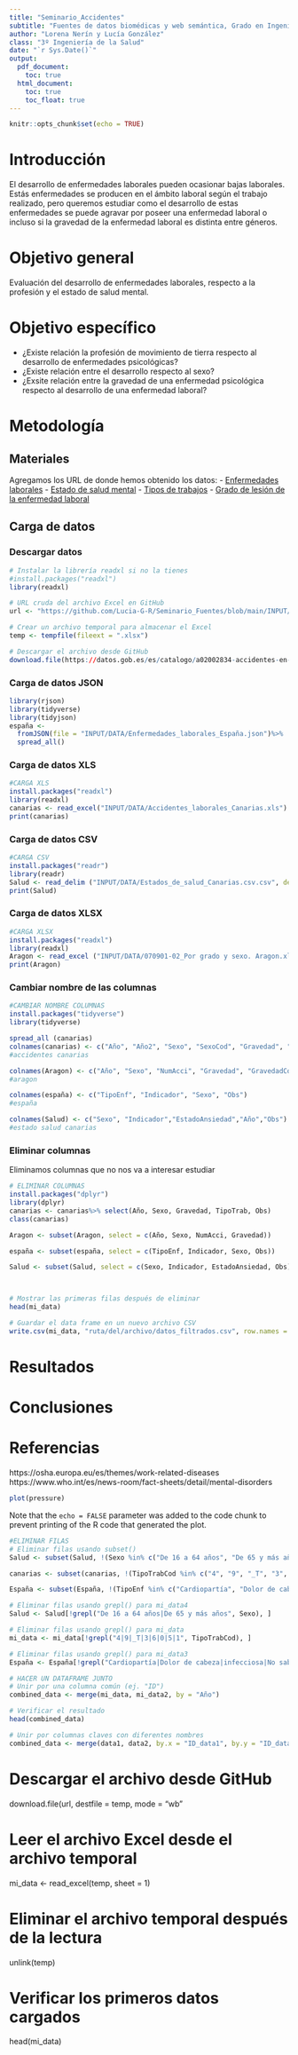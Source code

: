 ```yaml
---
title: "Seminario_Accidentes"
subtitle: "Fuentes de datos biomédicas y web semántica, Grado en Ingeniería de la Salud"
author: "Lorena Nerín y Lucía González"
class: "3º Ingeniería de la Salud"
date: "`r Sys.Date()`"
output:
  pdf_document: 
    toc: true
  html_document:
    toc: true
    toc_float: true
---
```


```r
knitr::opts_chunk$set(echo = TRUE)
```

# **Introducción**
El desarrollo de enfermedades laborales pueden ocasionar bajas laborales. Estás enfermedades se producen en el ámbito laboral según el trabajo realizado, pero queremos estudiar como el desarrollo de estas enfermedades se puede agravar por poseer una enfermedad laboral o incluso si la gravedad de la enfermedad laboral es distinta entre géneros.

# **Objetivo general**
Evaluación del desarrollo de enfermedades laborales, respecto a la profesión y el estado de salud mental.

# **Objetivo específico**
- ¿Existe relación la profesión de movimiento de tierra respecto al desarrollo de enfermedades psicológicas?
- ¿Existe relación entre el desarrollo respecto al sexo?
- ¿Exsite relación entre la gravedad de una enfermedad psicológica respecto al desarrollo de una enfermedad laboral?

# **Metodología**
## **Materiales**
Agregamos los URL de donde hemos obtenido los datos:
- [Enfermedades laborales](https://datos.gob.es/es/catalogo/ea0010587-personas-de-16-a-74-ocupadas-anos-o-que-trabajaron-anteriormente-que-hayan-tenido-alguna-enfermedadlaboral-por-tipo-de-enfermedad-y-sexo-epa-identificador-api-t22-e308-meto_05-modulo-base_2011-2020-l0-02003-px1)
- [Estado de salud mental](https://datos.gob.es/es/catalogo/a05003423-poblacion-de-16-y-mas-anos-segun-autovaloracion-del-estado-de-salud-en-relacion-a-situaciones-de-ansiedad-o-depresion-sexos-o-grupos-de-edad-por-anos-canarias-2004-2009)
- [Tipos de trabajos](https://datos.gob.es/es/catalogo/a05003423-accidentes-de-trabajo-en-jornada-segun-tipos-de-trabajo-gravedad-trabajo-habitual-o-no-y-sexos-canarias-y-anos)
- [Grado de lesión de la enfermedad laboral](https://datos.gob.es/es/catalogo/a02002834-accidentes-en-jornada-de-trabajo-n-de-accidentes-segun-grado-de-lesion-y-sexo)

## **Carga de datos**
### **Descargar datos**
```r
# Instalar la librería readxl si no la tienes
#install.packages("readxl")
library(readxl)

# URL cruda del archivo Excel en GitHub
url <- "https://github.com/Lucia-G-R/Seminario_Fuentes/blob/main/INPUT/DATA/Accidentes_laborales_Canarias.csv.csv"

# Crear un archivo temporal para almacenar el Excel
temp <- tempfile(fileext = ".xlsx")

# Descargar el archivo desde GitHub
download.file(https://datos.gob.es/es/catalogo/a02002834-accidentes-en-jornada-de-trabajo-n-de-accidentes-segun-grado-de-lesion-y-sexo, destfile = "INPUT/DATA/Accidentes_laborales_Canarias.csv.csv" , mode = "wb")
```


### **Carga de datos JSON**
```r

library(rjson)
library(tidyverse)
library(tidyjson)
españa <- 
  fromJSON(file = "INPUT/DATA/Enfermedades_laborales_España.json")%>%
  spread_all()
```


### **Carga de datos XLS**
```r
#CARGA XLS
install.packages("readxl")
library(readxl)
canarias <- read_excel("INPUT/DATA/Accidentes_laborales_Canarias.xls")
print(canarias)
```


### **Carga de datos CSV**
```r
#CARGA CSV
install.packages("readr")
library(readr)
Salud <- read_delim ("INPUT/DATA/Estados_de_salud_Canarias.csv.csv", delim = ",")
print(Salud)
```

### **Carga de datos XLSX**
```r
#CARGA XLSX
install.packages("readxl")
library(readxl)
Aragon <- read_excel ("INPUT/DATA/070901-02_Por grado y sexo. Aragon.xlsx")
print(Aragon)
```

### **Cambiar nombre de las columnas**
```r
#CAMBIAR NOMBRE COLUMNAS
install.packages("tidyverse")
library(tidyverse)

spread_all (canarias)
colnames(canarias) <- c("Año", "Año2", "Sexo", "SexoCod", "Gravedad", "GravedadCod", "TipoTrab", "TipoTrabCod", "TrabHab", "TrabHabCod", "Obs")
#accidentes canarias

colnames(Aragon) <- c("Año", "Sexo", "NumAcci", "Gravedad", "GravedadCod", "CCAA")
#aragon

colnames(españa) <- c("TipoEnf", "Indicador", "Sexo", "Obs")
#españa

colnames(Salud) <- c("Sexo", "Indicador","EstadoAnsiedad","Año","Obs")
#estado salud canarias
```

### **Eliminar columnas**
Eliminamos columnas que no nos va a interesar estudiar 
```r
# ELIMINAR COLUMNAS
install.packages("dplyr")  
library(dplyr)
canarias <- canarias%>% select(Año, Sexo, Gravedad, TipoTrab, Obs)
class(canarias)

Aragon <- subset(Aragon, select = c(Año, Sexo, NumAcci, Gravedad))

españa <- subset(españa, select = c(TipoEnf, Indicador, Sexo, Obs))

Salud <- subset(Salud, select = c(Sexo, Indicador, EstadoAnsiedad, Obs))



# Mostrar las primeras filas después de eliminar
head(mi_data)

# Guardar el data frame en un nuevo archivo CSV
write.csv(mi_data, "ruta/del/archivo/datos_filtrados.csv", row.names = FALSE)

```
# **Resultados**

# **Conclusiones**

# **Referencias**
https://osha.europa.eu/es/themes/work-related-diseases
https://www.who.int/es/news-room/fact-sheets/detail/mental-disorders
```r
plot(pressure)
```




Note that the `echo = FALSE` parameter was added to the code chunk to prevent printing of the R code that generated the plot.


```r
#ELIMINAR FILAS
# Eliminar filas usando subset()
Salud <- subset(Salud, !(Sexo %in% c("De 16 a 64 años", "De 65 y más años")))

canarias <- subset(canarias, !(TipoTrabCod %in% c("4", "9", "_T", "3", "6", "0", "5", "1")))

España <- subset(España, !(TipoEnf %in% c("Cardiopartía", "Dolor de cabeza", "infecciosa", "No sabe", "problema de salud", "Problema auditivo", "dermatológico", "gástrico", "respiratorio", "Total")))

# Eliminar filas usando grepl() para mi_data4
Salud <- Salud[!grepl("De 16 a 64 años|De 65 y más años", Sexo), ]

# Eliminar filas usando grepl() para mi_data
mi_data <- mi_data[!grepl("4|9|_T|3|6|0|5|1", TipoTrabCod), ]

# Eliminar filas usando grepl() para mi_data3
España <- España[!grepl("Cardiopartía|Dolor de cabeza|infecciosa|No sabe|problema de salud|Problema auditivo|dermatológico|gástrico|respiratorio|Total", TipoEnf), ]

```




```r
# HACER UN DATAFRAME JUNTO
# Unir por una columna común (ej. "ID")
combined_data <- merge(mi_data, mi_data2, by = "Año")

# Verificar el resultado
head(combined_data)

# Unir por columnas claves con diferentes nombres
combined_data <- merge(data1, data2, by.x = "ID_data1", by.y = "ID_data2")
```




# Descargar el archivo desde GitHub
download.file(url, destfile = temp, mode = "wb"

# Leer el archivo Excel desde el archivo temporal
mi_data <- read_excel(temp, sheet = 1)

# Eliminar el archivo temporal después de la lectura
unlink(temp)

# Verificar los primeros datos cargados
head(mi_data)